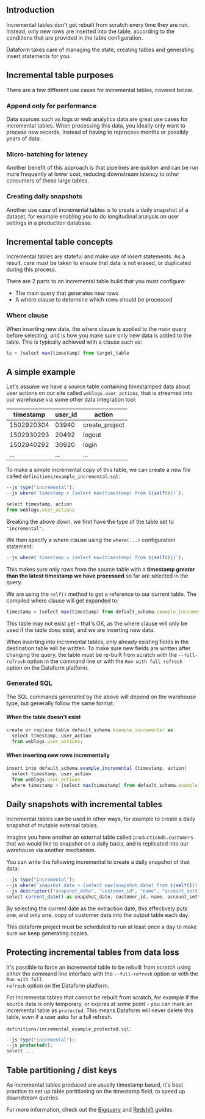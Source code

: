 

## Introduction

Incremental tables don't get rebuilt from scratch every time they are run. Instead, only new rows are inserted into the table, according to the conditions that are provided in the table configuration.

Dataform takes care of managing the state, creating tables and generating insert statements for you.


## Incremental table purposes

There are a few different use cases for incremental tables, covered below.

### Append only for performance

Data sources such as logs or web analytics data are great use cases for incremental tables. When processing this data, you ideally only want to process new records, instead of having to reprocess months or possibly years of data.

### Micro-batching for latency

Another benefit of this approach is that pipelines are quicker and can be run more frequently at lower cost, reducing downstream latency to other consumers of these large tables.

### Creating daily snapshots

Another use case of incremental tables is to create a daily snapshot of a dataset, for example enabling you to do longitudinal analysis on user settings in a production database.


## Incremental table concepts

Incremental tables are stateful and make use of insert statements. As a result, care must be taken to ensure that data is not erased, or duplicated during this process.

There are 2 parts to an incremental table build that you must configure:
- The main query that generates new rows
- A where clause to determine which rows should be processed

### Where clause

When inserting new data, the where clause is applied to the main query before selecting, and is how you make sure only new data is added to the table. This is typically achieved with a clause such as:

```js
ts > (select max(timestamp) from target_table
```

## A simple example

Let's assume we have a source table containing timestamped data about user actions on our site called `weblogs.user_actions`, that is streamed into our warehouse via some other data integration tool:

<table className="bp3-html-table bp3-html-table-striped .modifier" style={{ width: "100%" }}>
  <thead>
    <tr>
      <th>timestamp</th>
      <th>user_id</th>
      <th>action</th>
    </tr>
  </thead>
  <tbody>
    <tr>
      <td>1502920304</td>
      <td>03940</td>
      <td>create_project</td>
    </tr>
    <tr>
      <td>1502930293</td>
      <td>20492</td>
      <td>logout</td>
    </tr>
    <tr>
      <td>1502940292</td>
      <td>30920</td>
      <td>login</td>
    </tr>
    <tr>
      <td>...</td>
      <td>...</td>
      <td>...</td>
    </tr>
  </tbody>
</table>

To make a simple incremental copy of this table, we can create a new file called `definitions/example_incremental.sql`:

```js
--js type("incremental");
--js where(`timestamp > (select max(timestamp) from ${self()})`);

select timestamp, action
from weblogs.user_actions
```

Breaking the above down, we first have the type of the table set to `"incremental"`.

We then specify a where clause using the `where(...)` configuration statement:

```js
--js where(`timestamp > (select max(timestamp) from ${self()})`);
```

This makes sure only rows from the source table with a <b>timestamp greater than the latest timestamp we have processed</b> so far are selected in the query.

We are using the `self()` method to get a reference to our current table. The compiled where clause will get expanded to:

```js
timestamp > (select max(timestamp) from default_schema.example_incremental)
```

This table may not exist yet - that's OK, as the where clause will only be used if the table does exist, and we are inserting new data.

<div className="bp3-callout bp3-icon-info-sign bp3-intent-warning" markdown="1">
When inserting into incremental tables, only already existing fields in the destination table will be written. To make sure new fields are written after changing the query, the table must be re-built from scratch with the <code>--full-refresh</code> option in the command line or with the <code>Run with full refresh</code> option on the Dataform platform.
</div>

### Generated SQL

The SQL commands generated by the above will depend on the warehouse type, but generally follow the same format.

#### When the table doesn't exist

```js
create or replace table default_schema.example_incremental as
  select timestamp, user_action
  from weblogs.user_actions;
```

#### When inserting new rows incrementally

```js
insert into default_schema.example_incremental (timestamp, action)
  select timestamp, user_action
  from weblogs.user_actions
  where timestamp > (select max(timestamp) from default_schema.example_incremental)
```

## Daily snapshots with incremental tables

Incremental tables can be used in other ways, for example to create a daily snapshot of mutable external tables.

Imagine you have another an external table called `productiondb.customers` that we would like to snapshot on a daily basis, and is replicated into our warehouse via another mechanism.

You can write the following incremental to create a daily snapshot of that data:

```js
--js type("incremental");
--js where(`snapshot_date > (select max(snapshot_date) from ${self()})`);
--js descriptor(["snapshot_date", "customer_id", "name", "account_settings", ...]);
select current_date() as snapshot_date, customer_id, name, account_settings from productiondb.customers
```

By selecting the current date as the extraction date, this effectively puts one, and only one, copy of customer data into the output table each day.

This dataform project must be scheduled to run at least once a day to make sure we keep generating copies.

## Protecting incremental tables from data loss

It's possible to force an incremental table to be rebuilt from scratch using either the command line interface with the <code>--full-refresh</code> option or with the <code>Run with full refresh</code> option on the Dataform platform.

For incremental tables that cannot be rebuilt from scratch, for example if the source data is only temporary, or expires at some point - you can mark an incremental table as `protected`. This means Dataform will never delete this table, even if a user asks for a full refresh.

`definitions/incremental_example_protected.sql`:

```js
--js type("incremental");
--js protected();
select ...
```


## Table partitioning / dist keys

As incremental tables produced are usually timestamp based, it's best practice to set up table partitioning on the timestamp field, to speed up downstream queries.

For more information, check out the [Bigquery](/guides/warehouses/bigquery) and [Redshift](/guides/warehouses/redshift) guides.
